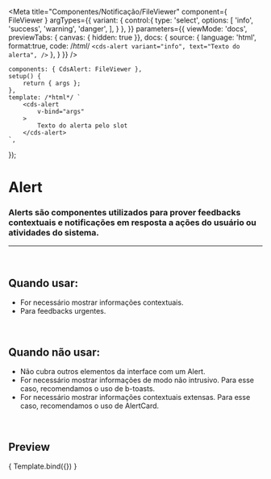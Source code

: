 
<Meta
	title="Componentes/Notificação/FileViewer"
	component={ FileViewer }
	argTypes={{
		variant: {
			control:{
				type: 'select',
				options: [
					'info',
					'success',
					'warning',
					'danger',
				],
			}
		},
	}}
	parameters={{
		viewMode: 'docs',
		previewTabs: { canvas: { hidden: true }},
		docs: {
			source: {
				language: 'html',
				format:true,
				code: /*html*/ 
`<cds-alert
	variant="info",
	text="Texto do alerta",
/>`
			},
		}
	}}
/>

	components: { CdsAlert: FileViewer },
	setup() {
		return { args };
	},
	template: /*html*/ `
		<cds-alert
			v-bind="args" 
		>
			Texto do alerta pelo slot
		</cds-alert>
	`,
});

# Alert

### Alerts são componentes utilizados para prover feedbacks contextuais e notificações em resposta a ações do usuário ou atividades do sistema.
---
<br />

## Quando usar:
- For necessário mostrar informações contextuais.
- Para feedbacks urgentes.

<br />

## Quando não usar:
- Não cubra outros elementos da interface com um Alert.
- For necessário mostrar informações de modo não intrusivo. Para esse caso, recomendamos o uso de b-toasts.
- For necessário mostrar informações contextuais extensas. Para esse caso, recomendamos o uso de AlertCard.

<br />

## Preview

<Canvas>
	<Story
		name="FileViewer"
		args={{
			variant: 'info',
			text: 'Texto do alerta',
		}}
	>
		{ Template.bind({}) }
	</Story>
</Canvas>

<ArgsTable story="FileViewer" />